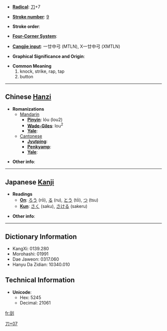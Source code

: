* '''[[Wiktionary:Chinese radical index| Radical]]''': [[Wiktionary:Chinese radical index 刀|刀]]+7

* '''[[Wiktionary:Chinese total strokes index|Stroke number]]''': [[Wiktionary:Chinese total strokes index 9|9]]

* '''Stroke order''': 

* '''[[Wiktionary:Chinese four corner index|Four-Corner System]]''': 

* '''[[Wiktionary:Chinese Cangjie index|Cangjie input]]''': 一廿中弓 (MTLN), X一廿中弓 (XMTLN)

* '''Graphical Significance and Origin''': 

* '''Common Meaning'''
*#knock, strike, rap, tap 
*#button 


----

== Chinese [[Hanzi]] ==

* '''Romanizations'''
** [[Mandarin]]
*** '''[[Pinyin]]''': lóu (lou2)
*** '''[[Wade-Giles]]''': lou<sup>2</sup>
*** '''[[Yale]]''': 
**[[Cantonese]]
***'''[[Jyutping]]''':
***'''[[Penkyamp]]''': 
***'''[[Yale]]''': 

* '''Other info''': 

----

== Japanese [[Kanji]] ==

* '''Readings'''
** '''[[On]]''': [[ろう]] (rō), [[る]] (ru), [[とう]] (tō), [[つ]] (tsu)
** '''[[Kun]]''': [[さく]] (saku), [[さける]] (sakeru)

* '''Other info''':  

----

== Dictionary Information ==

* KangXi: 0139.280
* Morohashi: 01991
* Dae Jaweon: 0317.060
* Hanyu Da Zidian: 10340.010

== Technical Information ==

* '''Unicode''':
** Hex: 5245
** Decimal: 21061

[[Category:CJKV Character articles lacking a common meaning|刀+07]]

[[fr:剅]]